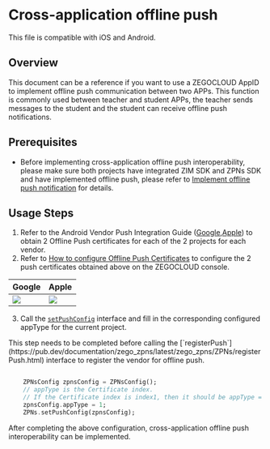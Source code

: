 # Cross-application offline push


<Note title="Note">
This file is compatible with iOS and Android.
</Note>

## Overview

This document can be a reference if you want to use a ZEGOCLOUD AppID to implement offline push communication between two APPs. This function is commonly used between teacher and student APPs, the teacher sends messages to the student and the student can receive offline push notifications.

## Prerequisites

- Before implementing cross-application offline push interoperability, please make sure both projects have integrated ZIM SDK and ZPNs SDK and have implemented offline push, please refer to [Implement offline push notification](./Implement%20offline%20push%20notification.mdx) for details.

## Usage Steps
1. Refer to the Android Vendor Push Integration Guide ([Google](./Integrate%20FCM.mdx),[Apple](./Integrate%20APNs.mdx)) to obtain 2 Offline Push certificates for each of the 2 projects for each vendor.
2. Refer to [How to configure Offline Push Certificates](https://www.zegocloud.com/docs/admin-console/offline-push-certificates?platform=all&language=all) to configure the 2 push certificates obtained above on the ZEGOCLOUD console.

| Google                                                                                                                        | Apple                                                                                                                         |
| ----------------------------------------------------------------------------------------------------------------------------- | ----------------------------------------------------------------------------------------------------------------------------- |
| <Frame width="512" height="auto" caption=""><img src="https://storage.zego.im/sdk-doc/Pics/in_app_chat/17538.jpeg" /></Frame> | <Frame width="512" height="auto" caption=""><img src="https://storage.zego.im/sdk-doc/Pics/in_app_chat/17537.jpeg" /></Frame> |


3. Call the [`setPushConfig`](https://pub.dev/documentation/zego_zpns/latest/zego_zpns/ZPNs/setPushConfig.html) interface and fill in the corresponding configured appType for the current project.


<Warning title="Warning">
This step needs to be completed before calling the [`registerPush`](https://pub.dev/documentation/zego_zpns/latest/zego_zpns/ZPNs/registerPush.html) interface to register the vendor for offline push. 
</Warning>

```dart

    ZPNsConfig zpnsConfig = ZPNsConfig();
    // appType is the Certificate index.
    // If the Certificate index is index1, then it should be appType = 1.
    zpnsConfig.appType = 1;
    ZPNs.setPushConfig(zpnsConfig);
```
After completing the above configuration, cross-application offline push interoperability can be implemented.

